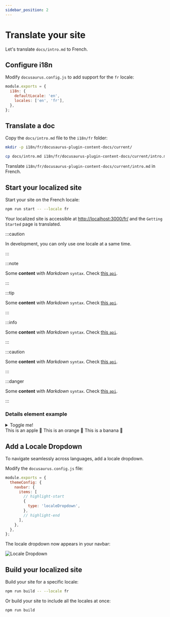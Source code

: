 ```yaml
---
sidebar_position: 2
---
```



# Translate your site

Let's translate `docs/intro.md` to French.

## Configure i18n

Modify `docusaurus.config.js` to add support for the `fr` locale:

```js title="docusaurus.config.js"
module.exports = {
  i18n: {
    defaultLocale: 'en',
    locales: ['en', 'fr'],
  },
};
```

## Translate a doc

Copy the `docs/intro.md` file to the `i18n/fr` folder:

```bash
mkdir -p i18n/fr/docusaurus-plugin-content-docs/current/

cp docs/intro.md i18n/fr/docusaurus-plugin-content-docs/current/intro.md
```

Translate `i18n/fr/docusaurus-plugin-content-docs/current/intro.md` in French.

## Start your localized site

Start your site on the French locale:

```bash
npm run start -- --locale fr
```

Your localized site is accessible at [http://localhost:3000/fr/](http://localhost:3000/fr/) and the `Getting Started` page is translated.

:::caution

In development, you can only use one locale at a same time.

:::



:::note

Some **content** with _Markdown_ `syntax`. Check [this `api`](#).

:::

:::tip

Some **content** with _Markdown_ `syntax`. Check [this `api`](#).

:::

:::info

Some **content** with _Markdown_ `syntax`. Check [this `api`](#).

:::

:::caution

Some **content** with _Markdown_ `syntax`. Check [this `api`](#).

:::

:::danger

Some **content** with _Markdown_ `syntax`. Check [this `api`](#).

:::

### Details element example

<details>
  <summary>Toggle me!</summary>
  <div>
    <div>This is the detailed content</div>
    <br/>
    <details>
      <summary>
        Nested toggle! Some surprise inside...
      </summary>
      <div>😲😲😲😲😲</div>
    </details>
  </div>
</details>

<Tabs>
  <TabItem value="apple" label="Apple" default>
    This is an apple 🍎
  </TabItem>
  <TabItem value="orange" label="Orange">
    This is an orange 🍊
  </TabItem>
  <TabItem value="banana" label="Banana">
    This is a banana 🍌
  </TabItem>
</Tabs>

## Add a Locale Dropdown

To navigate seamlessly across languages, add a locale dropdown.

Modify the `docusaurus.config.js` file:

```js title="docusaurus.config.js"
module.exports = {
  themeConfig: {
    navbar: {
      items: [
        // highlight-start
        {
          type: 'localeDropdown',
        },
        // highlight-end
      ],
    },
  },
};
```

The locale dropdown now appears in your navbar:

![Locale Dropdown](./img/localeDropdown.png)

## Build your localized site

Build your site for a specific locale:

```bash
npm run build -- --locale fr
```

Or build your site to include all the locales at once:

```bash
npm run build
```
